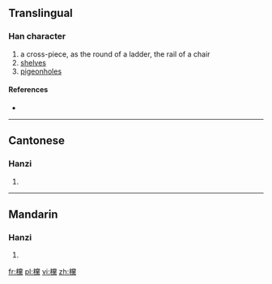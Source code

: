 ==Translingual==

===Han character===
{{Han char|rn=75|rad=木|as=20|sn=24|four=49931|canj=DFBF}}

# a cross-piece, as the round of a ladder, the rail of a chair
# [[shelves]]
# [[pigeonholes]]

====References====
* {{Han ref|kx=0564.040|dkj=15953|dj=0953.070|hdz=21325.120|uh=6B13|ud=27411|bh=F8AC|bd=63660}}

----

==Cantonese==

===Hanzi===
{{yue-hanzi|jyut=|y=dong1}}

# {{defn|lang=yue|sort=木20}}

----

==Mandarin==

===Hanzi===
{{cmn-hanzi|pin=[[dǎng]] ([[dang3]])|wg=tang<sup>3</sup>}}

# {{defn|lang=cmn|sort=木20}}

[[fr:欓]]
[[pl:欓]]
[[vi:欓]]
[[zh:欓]]